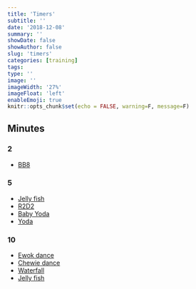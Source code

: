 ```yaml
---
title: 'Timers'
subtitle: ''
date: '2018-12-08'
summary: ''
showDate: false
showAuthor: false
slug: 'timers'
categories: [training]
tags: 
type: ''
image: '' 
imageWidth: '27%'
imageFloat: 'left'
enableEmoji: true
---
```


<div style="margin-top: -30px;"></div>

```r
knitr::opts_chunk$set(echo = FALSE, warning=F, message=F)
```

## Minutes

### 2

- [BB8](timer2.html)

### 5

- [Jelly fish](timer5.html)
- [R2D2](timer5_r2d2.html)
- [Baby Yoda](timer5_baby_yoda.html)
- [Yoda](timer5_yoda.html)

### 10

- [Ewok dance](timer10_ewok.html)
- [Chewie dance](timer10_chewie.html)
- [Waterfall](timer10_waterfall.html)
- [Jelly fish](timer10.html)
